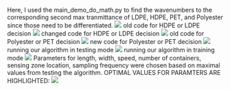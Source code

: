 Here, I used the main_demo_do_math.py to find the wavenumbers to the corresponding second max tranmittance of LDPE, HDPE, PET, and Polyester since those need to be differentiated.
              <img  src="https://cdn.glitch.global/e5b8e94f-8fa0-44a0-a5eb-631d02499035/finding_wavenumbers.png?v=1648731888964"/>
old code for HDPE or LDPE decision
               <img src="https://cdn.glitch.global/e5b8e94f-8fa0-44a0-a5eb-631d02499035/previous_code_HDPE_LDPE.png?v=1648731889116"/>
              changed code for HDPE or LDPE decision
               <img src="https://cdn.glitch.global/e5b8e94f-8fa0-44a0-a5eb-631d02499035/new_code_HDPE_LDPE.png?v=1648731888841"/>
               old code for Polyester or PET decision
               <img src="https://cdn.glitch.global/e5b8e94f-8fa0-44a0-a5eb-631d02499035/old_code_PET.png?v=1648731888690"/>
                new code for Polyester or PET decision
               <img src="https://cdn.glitch.global/e5b8e94f-8fa0-44a0-a5eb-631d02499035/new_code_pet.png?v=1648731888534"/>
                running our algorithm in testing mode
               <img src="https://cdn.glitch.global/e5b8e94f-8fa0-44a0-a5eb-631d02499035/demo_testing_mode.png?v=1648731888433"/>
                 running our algorithm in training mode
               <img src="https://cdn.glitch.global/e5b8e94f-8fa0-44a0-a5eb-631d02499035/demo_training_mode.png?v=1648731888403"/>
            Parameters for length, width, speed, number of containers, sensing zone location, sampling frequency were chosen based on maximal values from testing the algorithm. OPTIMAL VALUES FOR PARAMTERS ARE HIGHLIGHTED:
               <img src="https://cdn.glitch.global/e5b8e94f-8fa0-44a0-a5eb-631d02499035/testing_parameters.png?v=1648732142291"/>  
